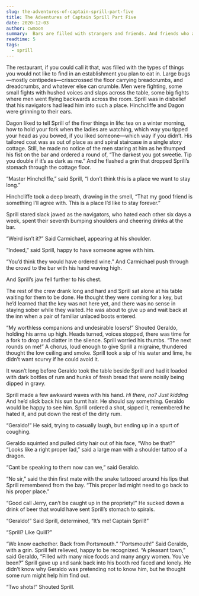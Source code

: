 ```yaml
---
slug: the-adventures-of-captain-sprill-part-five
title: The Adventures of Captain Sprill Part Five
date: 2020-12-03
author: cwmoon
summary:  Bars are filled with strangers and friends. And friends who act like strangers.
readtime: 5
tags:
  - sprill
---
```


The restaurant, if you could call it that, was filled with the types of things you would not like to find in an establishment you plan to eat in. Large bugs—mostly centipedes—crisscrossed the floor carrying breadcrumbs, and dreadcrumbs, and whatever else can crumble.  Men were fighting, some small fights with hushed voices and slaps across the table, some big fights where men went flying backwards across the room.  Sprill was in disbelief that his navigators had lead him into such a place.  Hinchcliffe and Dagon were grinning to their ears. 

Dagon liked to tell Sprill of the finer things in life: tea on a winter morning, how to hold your fork when the ladies are watching, which way you tipped your head as you bowed, if you liked someone—which way if you didn’t. His tailored coat was as out of place as and spiral staircase in a single story cottage.  Still, he made no notice of the men staring at him as he thumped his fist on the bar and ordered a round of, “The darkest you got sweetie.  Tip you double if it’s as dark as me.” And he flashed a grin that dropped Sprill’s stomach through the cottage floor. 

“Master Hinchcliffe,” said Sprill, “I don’t think this is a place we want to stay long.”

Hinchcliffe took a deep breath, drawing in the smell, “That my good friend is something I’ll agree with.  This is a place I’d like to stay forever.”  

Sprill stared slack jawed as the navigators, who hated each other six days a week, spent their seventh bumping shoulders and cheering drinks at the bar.   

“Weird isn’t it?” Said Carmichael, appearing at his shoulder.

“Indeed,” said Sprill, happy to have someone agree with him. 

“You’d think they would have ordered wine.” And Carmichael push through the crowd to the bar with his hand waving high.

And Sprill’s jaw fell further to his chest. 

The rest of the crew drank long and hard and Sprill sat alone at his table waiting for them to be done.  He thought they were coming for a key, but he’d learned that the key was not here yet, and there was no sense in staying sober while they waited.   He was about to give up and wait back at the inn when a pair of familiar unlaced boots entered. 

“My worthless companions and undesirable losers!” Shouted Geraldo, holding his arms up high.  Heads turned, voices stopped, there was time for a fork to drop and clatter in the silence. Sprill worried his thumbs. “The next rounds on me!” A chorus, loud enough to give Sprill a migraine, thundered thought the low ceiling and smoke. Sprill took a sip of his water and lime, he didn’t want scurvy if he could avoid it. 

It wasn’t long before Geraldo took the table beside Sprill and had it loaded with dark bottles of rum and hunks of fresh bread that were noisily being dipped in gravy. 

Sprill made a few awkward waves with his hand.  *Hi there, no? Just kidding* And he’d slick back his sun burnt hair.  He should say something.  Geraldo would be happy to see him. Sprill ordered a shot, sipped it, remembered he hated it, and put down the rest of the dirty rum. 

“Geraldo!” He said, trying to casually laugh, but ending up in a spurt of coughing. 

Geraldo squinted and pulled dirty hair out of his face, “Who be that?”
“Looks like a right proper lad,” said a large man with a shoulder tattoo of a dragon. 

“Cant be speaking to them now can we,” said Geraldo. 

“No sir,” said the thin first mate with the snake tattooed around his lips that Sprill remembered from the bay. “This proper lad might need to go back to his proper place.” 

“Good call Jerry, can’t be caught up in the propriety!” He sucked down a drink of beer that would have sent Sprill’s stomach to spirals. 

“Geraldo!” Said Sprill, determined, “It’s me!  Captain Sprill!” 

“Sprill? Like Quill?”

“We know eachother.  Back from Portsmouth.”
“Portsmouth!” Said Geraldo, with a grin.  Sprill felt relieved, happy to be recognized.  “A pleasant town,” said Geraldo, “Filled with many nice foods and many angry women.  You’ve been?”
Sprill gave up and sank back into his booth red faced and lonely. He didn’t know why Geraldo was pretending not to know him, but he thought some rum might help him find out. 

“Two shots!” Shouted Sprill.  





















